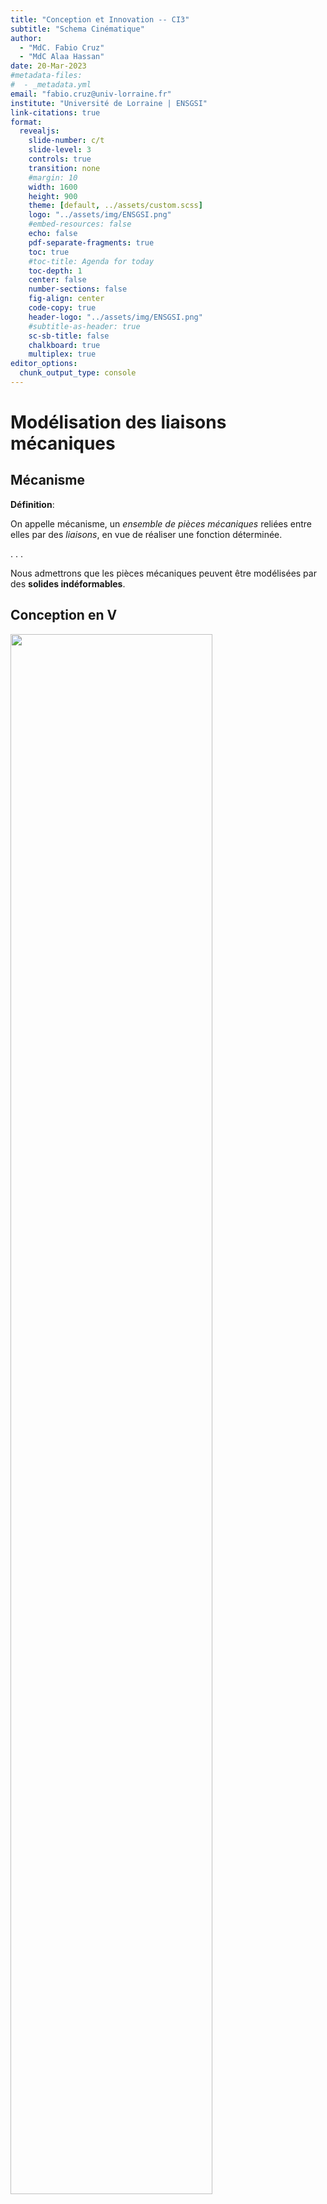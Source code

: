 ```yaml
---
title: "Conception et Innovation -- CI3"
subtitle: "Schema Cinématique"
author: 
  - "MdC. Fabio Cruz"
  - "MdC Alaa Hassan"
date: 20-Mar-2023
#metadata-files:
#  - _metadata.yml
email: "fabio.cruz@univ-lorraine.fr"
institute: "Université de Lorraine | ENSGSI"
link-citations: true
format:
  revealjs:
    slide-number: c/t
    slide-level: 3
    controls: true
    transition: none
    #margin: 10
    width: 1600
    height: 900
    theme: [default, ../assets/custom.scss]
    logo: "../assets/img/ENSGSI.png"
    #embed-resources: false
    echo: false
    pdf-separate-fragments: true
    toc: true
    #toc-title: Agenda for today
    toc-depth: 1
    center: false
    number-sections: false
    fig-align: center
    code-copy: true        
    header-logo: "../assets/img/ENSGSI.png"    
    #subtitle-as-header: true
    sc-sb-title: false
    chalkboard: true
    multiplex: true
editor_options: 
  chunk_output_type: console
---
```


# Modélisation des liaisons mécaniques

## Mécanisme {background-image="CM3/turbina.gif" background-size="30%" background-position="95% 30%"}

**Définition**:

::: {layout="[65,30]" layout-valign="top"}
On appelle mécanisme, un *ensemble de pièces mécaniques* reliées entre elles par des *liaisons*, en vue de réaliser une fonction déterminée.

:::

. . .

Nous admettrons que les pièces mécaniques peuvent être modélisées par des **solides indéformables**.

## Conception en V

![](CM3/System-design.png){width="80%" fig-align="center"}


## Solides Indeformables

::: {layout="[70,30]" layout-valign="center"}
::: callout-note
#### Conséquence géométrique

La distance entre deux points quelconques d’un solide indéformable est invariable dans un **Repère donneé**
:::

![Bielle d'un micromoteur de modélisme](CM3/Solide-indeformable.png){width="90%" fig-align="center"}
:::

## Repère

::: {layout="[60,40]" layout-valign="top"}
Pour connaitre la position de tous ses points dans l’espace, il suffit de connaitre la position d’un repère lié à ce solide. <br><br> 
**Repère de référence**: $R(O, \vec{x}, \vec{y}, \vec{z})$ <br> 
**Repère de lié au solide.**: $R(O_1, \vec{x_1}, \vec{y_1}, \vec{z_1})$

![](CM3/Repere.png){width="80%" fig-align="center"}
:::

. . .

La position du solide dans l’espace, est déterminée par *6 paramètres indépendants*

1.  Position du point $O_1$ → **3 Coordonnées**
2.  Orientation de $\vec{x_1}, \vec{y_1}, \vec{z_1})$ par rapport à $R(O, \vec{x}, \vec{y}, \vec{z})$ → **3 Angles**

### Repère

*Exemple* : Repère local lié au Solide 2 (la bielle) et Repère de référence, lié au solide 0 (le bâti)

::: {layout="[50,50]" layout-valign="center"}
![](CM3/Repere-01.png){width="70%" fig-align="center"}

![](CM3/Repere-02.gif){width="70%" fig-align="center"}
:::



## Degree de liberté

Il existe deux *mouvements élémentaires* entre les solides :

::: {layout="[60,50]" layout-valign="center"}

1.  **TRANSLATION (RECTILIGNE)** : les trajectoires de tous les points du solide sont des droites parallèles.
2.  **ROTATION** : les trajectoires de chaque point sont des cercles coaxiaux.

![](CM3/Repere-02.png){width="100%" fig-align="center"}
:::

On appelle *libertés* d’un solide par rapport à un référentiel, les mouvements indépendants de ce solide pour passer d’une position à une autre.



### Degree de Liberté {background-image="CM3/Degrees-liberte.png" background-size="20%" background-position="85% 85%"}

1.  **TRANSLATION (RECTILIGNE)** : les trajectoires de tous les points du solide sont des droites parallèles.
    -   $T_x, T_y, T_z$ selon $(x,y,z)$
2.  **ROTATION** : les trajectoires de chaque point sont des cercles coaxiaux.
    -   $R_x, R_y, R_z$ autour des axes $(x,y,z)$


**6 Degrees de liberté**


## Notion de liaison

On appelle **liaison** entre deux solides l’ensemble des couples de surfaces en contact entre ces deux solides, **visant à diminuer la mobilité entre ces deux solides**.

**Zones de Contacts**

![](CM3/Contact.png){width="80%" fig-align="center"}

## Degrés de liberté d’une liaison

Les *degrés de liberté d’une liaison* sont **les déplacements élémentaires indépendants** autorisés par cette liaison.

## Les Liaisons Mécaniques Elementaires


Selon la norme NF EN ISO 3952-1

### Encastrement


![](CM3/Liaison-Encastrement.png){width="80%" fig-align="center"}


### Pivot d'Axe

![](CM3/Liaison-Pivot.png){width="80%" fig-align="center"}


### Glissière

![](CM3/Liaison-Glissiere){width="80%" fig-align="center"}


### Rotule

::: {.panel-tabset}

#### À vous !
![](CM3/Liaison-rotule-00.png){width="70%" fig-align="center"}

#### Solution
![](CM3/Liaison-rotule-01.png){width="70%" fig-align="center"}
:::

### Pivot glissant

::: {.panel-tabset}
#### À vous !
![](CM3/Liaison-Pivot-glissant-00.png){width="70%" fig-align="center"}

#### Solution
![](CM3/Liaison-Pivot-glissant-01.png){width="70%" fig-align="center"}
:::



### Appui Plan Normale

::: {.panel-tabset}
#### À vous !
![](CM3/Liaison-Plan-00.png){width="70%" fig-align="center"}

#### Solution
![](CM3/Liaison-Plan-01.png){width="70%" fig-align="center"}
:::

### Liste de liaisons standard

![](CM3/Liaisons.png){width="70%" fig-align="center"}


## Pour quoi faire?

. . .
Construire un schéma cinématique, une représentation simplifiée d’un mécanisme permettant **une meilleure compréhension du fonctionnement**.




# Élaboration d’un schéma cinématique

## Définition

Le schéma cinématique d’un mécanisme est un modèle filaire du mécanisme utilisant les symboles normalisés des liaisons.

Ce modèle est utile tant au niveau de la conception que de l’analyse à posteriori pour réaliser l’étude cinématique ou dynamique (trajectoire, vitesse, efforts, etc.)


## Example 1 {background-image="CM3/turbina.gif" background-size="30%" background-position="95% 30%"} 

**Modélisation cinématique d’un micromoteur de modélisme**

### Etapes  {background-image="CM3/turbina.gif" background-size="30%" background-position="95% 30%"} 

1. Regroupement des pièces en ensembles solides
2. Élaboration du graphe des liaisons
3. Construction du schéma cinématique



### Etapes  {background-image="CM3/Schema-Cine-01.png" background-size="25%" background-position="95% 30%"} 

1. **Regroupement des pièces en ensembles solides**
2. [Élaboration du graphe des liaisons]{.grey}
3. [Construction du schéma cinématique]{.grey}


::: {layout="[70,30]" layout-valign="center"}
::: {.class}
<br><br>
🔎 On regroupe les pièces dans des ensembles (appelés classes d’équivalence cinématique)

✍️ Un nom (un numéro par exemple)

🔵 Une couleur
:::
:::

### Etapes  {background-image="CM3/Repere-01.png" background-size="20%" background-position="85% 10%"} 

1. [Regroupement des pièces en ensembles solides]{.grey}
2. **Élaboration du graphe des liaisons**
3. [Construction du schéma cinématique]{.grey}

::: {layout="[70,30]" layout-valign="center"}

:::.{}
<br><br>

✓ Choix d’une base pour le solide de référence (bâti)<br>
✓ Recherche des contacts entre les solides<br>
✓ Étude des liaisons entre les solides
:::

<br>![](CM3/Graphe-des-liaisons.png){width="50%" fig-align="center"}
:::


### Etapes  {background-image="CM3/Liaison-1.gif" background-size="20%" background-position="85% 10%"} 

1. [Regroupement des pièces en ensembles solides]{.grey}
2. **Élaboration du graphe des liaisons**
3. [Construction du schéma cinématique]{.grey}

::: {layout="[80,20]" layout-valign="center"}

:::.{}
<br><br>
Analyser pour ***chaque laiaison***

✓ Surfaces en contact → (plan/plan, sphère/cylindre, ...)<br>
✓ Degrés de liberté<br>
✓ Identification de composants
:::
:::

### Etapes  {background-image="CM3/Schema-Cine-02.png" background-size="30%" background-position="95% 30%"} 

1. [Regroupement des pièces en ensembles solides]{.grey}
2. **Élaboration du graphe des liaisons**
3. [Construction du schéma cinématique]{.grey}

::: {layout="[80,20]" layout-valign="center"}

:::.{}
<br><br>
Analyser pour ***chaque laiaison***

$L_{0-1}$ : Pivot d’axe $(𝐴,\vec{z})$<br>
$L_{1-2}$ : Pivot d’axe $(𝐵,\vec{z})$<br>
$L_{2-3}$ : Pivot glissant d’axe $(𝐶,\vec{z})$<br>
$L_{3-0}$ : Pivot glissant d’axe $(𝐴,\vec{y})$<br>

:::
:::



### Etapes  {background-image="CM3/Schema-Cine-03.png" background-size="30%" background-position="95% 30%"} 

1. [Regroupement des pièces en ensembles solides]{.grey}
2. [Élaboration du graphe des liaisons]{.grey}
3. **Construction du schéma cinématique**


::: {layout="[80,20]" layout-valign="center"}

:::.{}
<br><br>
✓ Tracé des éléments de situation des liaisons <br>
[✓ Dessin des symboles des liaisons]{.grey} <br>
[✓ Simuler]{.grey}
:::
:::


### Etapes  {background-image="CM3/Schema-Cine-04.png" background-size="30%" background-position="95% 30%"} 

1. [Regroupement des pièces en ensembles solides]{.grey}
2. [Élaboration du graphe des liaisons]{.grey}
3. **Construction du schéma cinématique**


::: {layout="[80,20]" layout-valign="center"}

:::.{}
<br><br>
[✓ Tracé des éléments de situation des liaisons]{.grey} <br>
✓ Dessin des symboles des liaisons <br>
[✓ Simuler]{.grey}
:::
:::


### Etapes  {background-image="CM3/Schema-Cine-04.gif" background-size="12%" background-position="90% 30%"} 

1. [Regroupement des pièces en ensembles solides]{.grey}
2. [Élaboration du graphe des liaisons]{.grey}
3. **Construction du schéma cinématique**


::: {layout="[80,20]" layout-valign="center"}

:::.{}
<br><br>
[✓ Tracé des éléments de situation des liaisons]{.grey} <br>
[✓ Dessin des symboles des liaisons]{.grey} <br>
✓ Simuler
:::

:::

## 💻 Simuler pour mieux comprendre.



::: {layout="[50,40]" layout-valign="center"}

Introduction to Mechanism Design <br>
Source: [http://www.mechdes.net/](http://www.mechdes.net/)

![](CM3/Mechanism-design.png){width="80%" fig-align="center"}
:::






## Example 2: Vélo elliptique VE680

## Example 2: Vélo elliptique VE680


::: {.panel-tabset}

#### Contexte

::: {layout="[80,20]" layout-valign="center"}

:::.{}
Société Décathlon commercialise le système du vélo elliptique de marque Domyos, modèle VE 680.

![](CM3/Velo-fonctionnelle.png){width="40%" fig-align="center"}
:::

![](CM3/Velo.png){width="70%" fig-align="center"}
:::

#### Analyse du besoin

::: {layout="[50,50]" layout-valign="center"}

![](CM3/Velo-fonctionnelle-01.png){width="100%" fig-align="center"}

![](CM3/Velo-fonctionnelle-03.png){width="100%" fig-align="center"}

:::

#### Chaîne d'Energie


::: {layout="[60,50]" layout-valign="center"}

![](CM3/Velo-fonctionnelle-04.png){width="100%" fig-align="center"}

![](CM3/Velo-fonctionnelle-02.png){width="100%" fig-align="center"}

:::

:::




## Example 2 {.top}

**Modélisation cinématique d’une Vélo elliptique**



### Etapes  {background-image="CM3/turbina.gif" background-size="30%" background-position="95% 30%"} 

1. Regroupement des pièces en ensembles solides
2. Élaboration du graphe des liaisons
3. Construction du schéma cinématique


### Etapes  {background-image="CM3/Velo-fonctionnelle-06.png" background-size="30%" background-position="95% 0%"} 

1. **Regroupement des pièces en ensembles solides**
2. [Élaboration du graphe des liaisons]{.grey}
3. [Construction du schéma cinématique]{.grey}


::: {layout="[70,30]" layout-valign="bottom"}
::: {}
<br><br>
🔎 On regroupe les pièces dans des ensembles <br>(appelés classes d’équivalence cinématique)

✍️ Un nom (un numéro par exemple)

🔵 Une couleur
:::

::: {}
<br><br>
⬛ 1 bâti <br>
🟥 2 bras <br>
🟩 2 pédales <br>
🟦 2 articulations <br>
🟨 1 pédalier <br>
:::
:::

### Etapes  {background-image="CM3/Velo-fonctionnelle-10.png" background-size="40%" background-position="95% 10%"} 

1. [Regroupement des pièces en ensembles solides]{.grey}
2. **Élaboration du graphe des liaisons**
3. [Construction du schéma cinématique]{.grey}

::: {layout="[70,30]" layout-valign="center"}

:::.{}
✓ Choix d’une base pour le solide de référence (bâti)<br>
✓ Recherche des contacts entre les solides<br>
✓ Étude des liaisons entre les solides
:::
:::


### Etapes  {background-image="CM3/Velo-fonctionnelle-11.png" background-size="40%" background-position="100% 35%"} 

1. [Regroupement des pièces en ensembles solides]{.grey}
2. **Élaboration du graphe des liaisons**
3. [Construction du schéma cinématique]{.grey}

::: {layout="[80,20]" layout-valign="center"}

:::.{}
Analyser pour ***chaque laiaison***

✓ Surfaces en contact → (plan/plan, sphère/cylindre, ...)<br>
✓ Degrés de liberté<br>
✓ Identification de composants
:::
:::

### Etapes  {background-image="CM3/Velo-fonctionnelle-10.png" background-size="40%" background-position="95% 10%"} 

1. [Regroupement des pièces en ensembles solides]{.grey}
2. **Élaboration du graphe des liaisons**
3. [Construction du schéma cinématique]{.grey}

::: {layout="[80,20]" layout-valign="center"}

:::.{}
Analyser pour ***chaque laiaison***

$L_{0-2}$ : Pivot d’axe $(𝐴,\vec{z})$<br>
$L_{0-3}$ : Pivot d’axe $(𝐵,\vec{z})$<br>
$L_{2-1}$ : Pivot d’axe $(𝐶,\vec{y})$<br>
$L_{1-4}$ : Pivot glissant d’axe $(𝐴,\vec{y})$<br>
$L_{3-4}$ : Pivot d’axe $(E,\vec{z})$<br>
:::
:::



### Etapes  {background-image="CM3/Velo-fonctionnelle-12.png" background-size="40%" background-position="100% 30%"} 

1. [Regroupement des pièces en ensembles solides]{.grey}
2. [Élaboration du graphe des liaisons]{.grey}
3. **Construction du schéma cinématique**


::: {layout="[80,20]" layout-valign="center"}

:::.{}
<br>
✓ Tracé des éléments de situation des liaisons <br>
✓ Dessin des symboles des liaisons <br>
[✓ Simuler]{.grey}
:::
:::


### Etapes  {background-image="CM3/Velo-00.gif" background-size="40%" background-position="100% 30%"} 

1. [Regroupement des pièces en ensembles solides]{.grey}
2. [Élaboration du graphe des liaisons]{.grey}
3. **Construction du schéma cinématique**


::: {layout="[80,20]" layout-valign="center"}

:::.{}
<br><br>
[✓ Tracé des éléments de situation des liaisons]{.grey} <br>
[✓ Dessin des symboles des liaisons]{.grey} <br>
✓ Simuler
:::

:::


## 💻 Simuler pour mieux comprendre.

::: {layout="[50,50]" layout-valign="center"}

:::.{}
✓ Simuler par example:

- Vitesses
:::

<iframe loading="lazy" style="border: 0px;" title="Equiprojectivité - vélo elliptique" src="https://www.geogebra.org/material/iframe/id/rmnb32bg/width/800/height/850/border/888888/sfsb/true/smb/false/stb/false/stbh/false/ai/false/asb/false/sri/true/rc/false/ld/false/sdz/true/ctl/false" width="800px" height="850px" scrolling="no"> </iframe>
:::



## Message clé de cette séance



## Questions?


## TD

### Exercise 1


![](CM3/Hemomixer-simulation.gif){width="50%" fig-align="center"}


### Exercise 2

![](CM3/Perforatrice.png){width="50%" fig-align="center"}

### Exercise 3

![](CM3/Borne-00.jpg){width="50%" fig-align="center"}

### Exercise 4

![](CM3/Hayon-01.png){width="30%" fig-align="center"}

